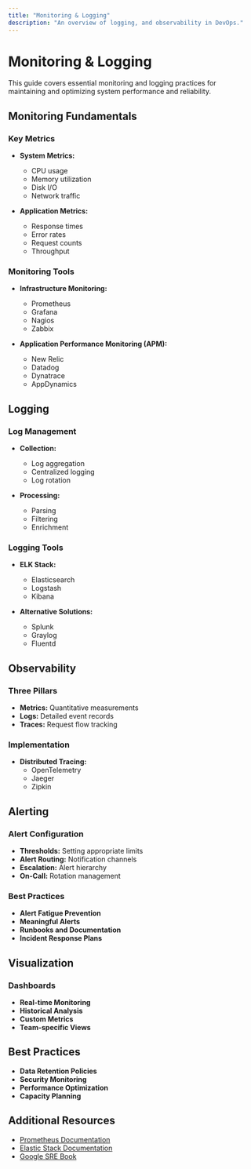```yaml
---
title: "Monitoring & Logging"
description: "An overview of logging, and observability in DevOps."
---
```


# Monitoring & Logging

This guide covers essential monitoring and logging practices for maintaining and optimizing system performance and reliability.

## Monitoring Fundamentals

### Key Metrics

- **System Metrics:**
  - CPU usage
  - Memory utilization
  - Disk I/O
  - Network traffic

- **Application Metrics:**
  - Response times
  - Error rates
  - Request counts
  - Throughput

### Monitoring Tools

- **Infrastructure Monitoring:**
  - Prometheus
  - Grafana
  - Nagios
  - Zabbix

- **Application Performance Monitoring (APM):**
  - New Relic
  - Datadog
  - Dynatrace
  - AppDynamics

## Logging

### Log Management

- **Collection:**
  - Log aggregation
  - Centralized logging
  - Log rotation

- **Processing:**
  - Parsing
  - Filtering
  - Enrichment

### Logging Tools

- **ELK Stack:**
  - Elasticsearch
  - Logstash
  - Kibana

- **Alternative Solutions:**
  - Splunk
  - Graylog
  - Fluentd

## Observability

### Three Pillars

- **Metrics:** Quantitative measurements
- **Logs:** Detailed event records
- **Traces:** Request flow tracking

### Implementation

- **Distributed Tracing:**
  - OpenTelemetry
  - Jaeger
  - Zipkin

## Alerting

### Alert Configuration

- **Thresholds:** Setting appropriate limits
- **Alert Routing:** Notification channels
- **Escalation:** Alert hierarchy
- **On-Call:** Rotation management

### Best Practices

- **Alert Fatigue Prevention**
- **Meaningful Alerts**
- **Runbooks and Documentation**
- **Incident Response Plans**

## Visualization

### Dashboards

- **Real-time Monitoring**
- **Historical Analysis**
- **Custom Metrics**
- **Team-specific Views**

## Best Practices

- **Data Retention Policies**
- **Security Monitoring**
- **Performance Optimization**
- **Capacity Planning**

## Additional Resources

- [Prometheus Documentation](https://prometheus.io/docs/)
- [Elastic Stack Documentation](https://www.elastic.co/guide/)
- [Google SRE Book](https://sre.google/sre-book/monitoring-distributed-systems/)